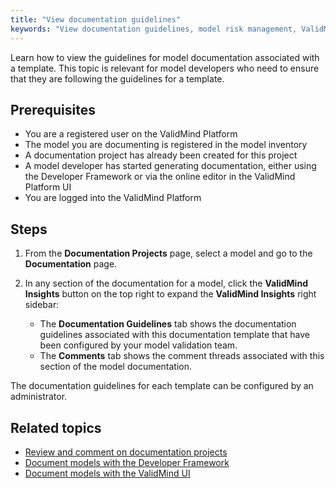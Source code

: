 ```yaml
---
title: "View documentation guidelines"
keywords: "View documentation guidelines, model risk management, ValidMind"
---
```


Learn how to view the guidelines for model documentation associated with a template. This topic is relevant for model developers who need to ensure that they are following the guidelines for a template.  

## Prerequisites

* You are a registered user on the ValidMind Platform
* The model you are documenting is registered in the model inventory
* A documentation project has already been created for this project
* A model developer has started generating documentation, either using the Developer Framework or via the online editor in the ValidMind Platform UI
* You are logged into the ValidMind Platform

## Steps

1. From the **Documentation Projects** page, select a model and go to the **Documentation** page. 

2. In any section of the documentation for a model, click the **ValidMind Insights** button on the top right to expand the **ValidMind Insights** right sidebar:
<!--- **Need image** --->

   - The **Documentation Guidelines** tab shows the documentation guidelines associated with this documentation template that have been configured by your model validation team.
   - The **Comments** tab shows the comment threads associated with this section of the model documentation.

::: {.column-margin}
::: {.callout-tip}
The documentation guidelines for each template can be configured by an administrator.
:::
:::
<!---
## Troubleshooting

[Include any common issues or errors that may arise during the task and how to resolve them.]
--->

## Related topics

* [Review and comment on documentation projects](review-documentation-project.qmd)
* [Document models with the Developer Framework](document-models-with-framework.qmd)
* [Document models with the ValidMind UI](document-models-with-ui.qmd)
